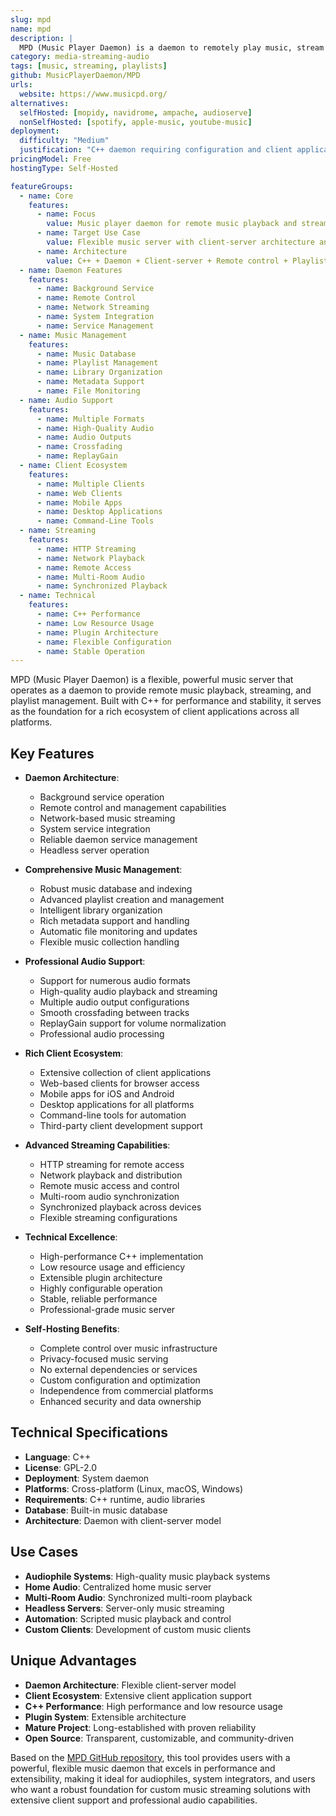 ```yaml
---
slug: mpd
name: mpd
description: |
  MPD (Music Player Daemon) is a daemon to remotely play music, stream music, handle and organize playlists. Built with C++, it provides a flexible, powerful music server with numerous client applications available for control and management.
category: media-streaming-audio
tags: [music, streaming, playlists]
github: MusicPlayerDaemon/MPD
urls:
  website: https://www.musicpd.org/
alternatives:
  selfHosted: [mopidy, navidrome, ampache, audioserve]
  nonSelfHosted: [spotify, apple-music, youtube-music]
deployment:
  difficulty: "Medium"
  justification: "C++ daemon requiring configuration and client applications. Flexible but requires understanding of daemon setup and client-server architecture."
pricingModel: Free
hostingType: Self-Hosted

featureGroups:
  - name: Core
    features:
      - name: Focus
        value: Music player daemon for remote music playback and streaming
      - name: Target Use Case
        value: Flexible music server with client-server architecture and remote control
      - name: Architecture
        value: C++ + Daemon + Client-server + Remote control + Playlist management
  - name: Daemon Features
    features:
      - name: Background Service
      - name: Remote Control
      - name: Network Streaming
      - name: System Integration
      - name: Service Management
  - name: Music Management
    features:
      - name: Music Database
      - name: Playlist Management
      - name: Library Organization
      - name: Metadata Support
      - name: File Monitoring
  - name: Audio Support
    features:
      - name: Multiple Formats
      - name: High-Quality Audio
      - name: Audio Outputs
      - name: Crossfading
      - name: ReplayGain
  - name: Client Ecosystem
    features:
      - name: Multiple Clients
      - name: Web Clients
      - name: Mobile Apps
      - name: Desktop Applications
      - name: Command-Line Tools
  - name: Streaming
    features:
      - name: HTTP Streaming
      - name: Network Playback
      - name: Remote Access
      - name: Multi-Room Audio
      - name: Synchronized Playback
  - name: Technical
    features:
      - name: C++ Performance
      - name: Low Resource Usage
      - name: Plugin Architecture
      - name: Flexible Configuration
      - name: Stable Operation
---
```


MPD (Music Player Daemon) is a flexible, powerful music server that operates as a daemon to provide remote music playback, streaming, and playlist management. Built with C++ for performance and stability, it serves as the foundation for a rich ecosystem of client applications across all platforms.

## Key Features

- **Daemon Architecture**:

  - Background service operation
  - Remote control and management capabilities
  - Network-based music streaming
  - System service integration
  - Reliable daemon service management
  - Headless server operation

- **Comprehensive Music Management**:

  - Robust music database and indexing
  - Advanced playlist creation and management
  - Intelligent library organization
  - Rich metadata support and handling
  - Automatic file monitoring and updates
  - Flexible music collection handling

- **Professional Audio Support**:

  - Support for numerous audio formats
  - High-quality audio playback and streaming
  - Multiple audio output configurations
  - Smooth crossfading between tracks
  - ReplayGain support for volume normalization
  - Professional audio processing

- **Rich Client Ecosystem**:

  - Extensive collection of client applications
  - Web-based clients for browser access
  - Mobile apps for iOS and Android
  - Desktop applications for all platforms
  - Command-line tools for automation
  - Third-party client development support

- **Advanced Streaming Capabilities**:

  - HTTP streaming for remote access
  - Network playback and distribution
  - Remote music access and control
  - Multi-room audio synchronization
  - Synchronized playback across devices
  - Flexible streaming configurations

- **Technical Excellence**:

  - High-performance C++ implementation
  - Low resource usage and efficiency
  - Extensible plugin architecture
  - Highly configurable operation
  - Stable, reliable performance
  - Professional-grade music server

- **Self-Hosting Benefits**:
  - Complete control over music infrastructure
  - Privacy-focused music serving
  - No external dependencies or services
  - Custom configuration and optimization
  - Independence from commercial platforms
  - Enhanced security and data ownership

## Technical Specifications

- **Language**: C++
- **License**: GPL-2.0
- **Deployment**: System daemon
- **Platforms**: Cross-platform (Linux, macOS, Windows)
- **Requirements**: C++ runtime, audio libraries
- **Database**: Built-in music database
- **Architecture**: Daemon with client-server model

## Use Cases

- **Audiophile Systems**: High-quality music playback systems
- **Home Audio**: Centralized home music server
- **Multi-Room Audio**: Synchronized multi-room playback
- **Headless Servers**: Server-only music streaming
- **Automation**: Scripted music playback and control
- **Custom Clients**: Development of custom music clients

## Unique Advantages

- **Daemon Architecture**: Flexible client-server model
- **Client Ecosystem**: Extensive client application support
- **C++ Performance**: High performance and low resource usage
- **Plugin System**: Extensible architecture
- **Mature Project**: Long-established with proven reliability
- **Open Source**: Transparent, customizable, and community-driven

Based on the [MPD GitHub repository](https://github.com/MusicPlayerDaemon/MPD), this tool provides users with a powerful, flexible music daemon that excels in performance and extensibility, making it ideal for audiophiles, system integrators, and users who want a robust foundation for custom music streaming solutions with extensive client support and professional audio capabilities.
